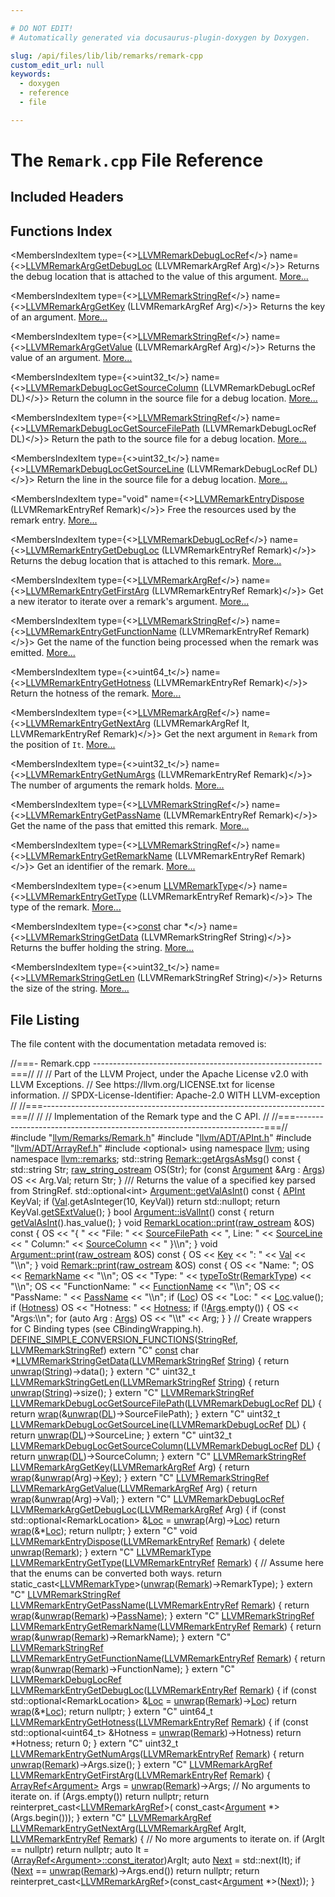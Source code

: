 ```yaml
---

# DO NOT EDIT!
# Automatically generated via docusaurus-plugin-doxygen by Doxygen.

slug: /api/files/lib/lib/remarks/remark-cpp
custom_edit_url: null
keywords:
  - doxygen
  - reference
  - file

---
```





# The `Remark.cpp` File Reference

<DoxygenPage pluginConfig={pluginConfig}>



## Included Headers

<IncludesList>
<IncludesListItem
  filePath="llvm/Remarks/Remark.h"
  permalink="/docs/api/files/include/include/llvm/include/llvm/remarks/remark-h"
  isLocal="true" />
<IncludesListItem
  filePath="llvm/ADT/APInt.h"
  permalink="/docs/api/files/include/include/llvm/include/llvm/adt/apint-h"
  isLocal="true" />
<IncludesListItem
  filePath="llvm/ADT/ArrayRef.h"
  permalink="/docs/api/files/include/include/llvm/include/llvm/adt/arrayref-h"
  isLocal="true" />
<IncludesListItem
  filePath="optional"
  permalink=""
  isLocal="false" />
</IncludesList>

## Functions Index

<MembersIndex>

<MembersIndexItem
  type={<><a href="/docs/api/groups/llvmcremarks/#gaba2caafe2c1665c6326e01e0dcd0574f">LLVMRemarkDebugLocRef</a></>}
  name={<><a href="/docs/api/groups/llvmcremarks/#gac957fc4c2494542def206b494cec3304">LLVMRemarkArgGetDebugLoc</a> (LLVMRemarkArgRef Arg)</>}>
Returns the debug location that is attached to the value of this argument. <a href="/docs/api/groups/llvmcremarks/#gac957fc4c2494542def206b494cec3304">More...</a>
</MembersIndexItem>

<MembersIndexItem
  type={<><a href="/docs/api/groups/llvmcremarks/#ga4029ca629a9c507071bc942d42192ad3">LLVMRemarkStringRef</a></>}
  name={<><a href="/docs/api/groups/llvmcremarks/#ga04799d41da890b231715aea5bf8dbe4d">LLVMRemarkArgGetKey</a> (LLVMRemarkArgRef Arg)</>}>
Returns the key of an argument. <a href="/docs/api/groups/llvmcremarks/#ga04799d41da890b231715aea5bf8dbe4d">More...</a>
</MembersIndexItem>

<MembersIndexItem
  type={<><a href="/docs/api/groups/llvmcremarks/#ga4029ca629a9c507071bc942d42192ad3">LLVMRemarkStringRef</a></>}
  name={<><a href="/docs/api/groups/llvmcremarks/#gab6c23a919f81db525433e8feb6bb58a8">LLVMRemarkArgGetValue</a> (LLVMRemarkArgRef Arg)</>}>
Returns the value of an argument. <a href="/docs/api/groups/llvmcremarks/#gab6c23a919f81db525433e8feb6bb58a8">More...</a>
</MembersIndexItem>

<MembersIndexItem
  type={<>uint32&#95;t</>}
  name={<><a href="/docs/api/groups/llvmcremarks/#gab996bcaa6f19f9477eb99e157e2a079f">LLVMRemarkDebugLocGetSourceColumn</a> (LLVMRemarkDebugLocRef DL)</>}>
Return the column in the source file for a debug location. <a href="/docs/api/groups/llvmcremarks/#gab996bcaa6f19f9477eb99e157e2a079f">More...</a>
</MembersIndexItem>

<MembersIndexItem
  type={<><a href="/docs/api/groups/llvmcremarks/#ga4029ca629a9c507071bc942d42192ad3">LLVMRemarkStringRef</a></>}
  name={<><a href="/docs/api/groups/llvmcremarks/#ga8966352852f5e09e811cbef754bdb2d3">LLVMRemarkDebugLocGetSourceFilePath</a> (LLVMRemarkDebugLocRef DL)</>}>
Return the path to the source file for a debug location. <a href="/docs/api/groups/llvmcremarks/#ga8966352852f5e09e811cbef754bdb2d3">More...</a>
</MembersIndexItem>

<MembersIndexItem
  type={<>uint32&#95;t</>}
  name={<><a href="/docs/api/groups/llvmcremarks/#ga5e797d19877e5755237084b8a70ba2ce">LLVMRemarkDebugLocGetSourceLine</a> (LLVMRemarkDebugLocRef DL)</>}>
Return the line in the source file for a debug location. <a href="/docs/api/groups/llvmcremarks/#ga5e797d19877e5755237084b8a70ba2ce">More...</a>
</MembersIndexItem>

<MembersIndexItem
  type="void"
  name={<><a href="/docs/api/groups/llvmcremarks/#ga4c5e73440d732e43d91a04128fe689de">LLVMRemarkEntryDispose</a> (LLVMRemarkEntryRef Remark)</>}>
Free the resources used by the remark entry. <a href="/docs/api/groups/llvmcremarks/#ga4c5e73440d732e43d91a04128fe689de">More...</a>
</MembersIndexItem>

<MembersIndexItem
  type={<><a href="/docs/api/groups/llvmcremarks/#gaba2caafe2c1665c6326e01e0dcd0574f">LLVMRemarkDebugLocRef</a></>}
  name={<><a href="/docs/api/groups/llvmcremarks/#ga8e83a933adba7960d4221f9e9e199c8f">LLVMRemarkEntryGetDebugLoc</a> (LLVMRemarkEntryRef Remark)</>}>
Returns the debug location that is attached to this remark. <a href="/docs/api/groups/llvmcremarks/#ga8e83a933adba7960d4221f9e9e199c8f">More...</a>
</MembersIndexItem>

<MembersIndexItem
  type={<><a href="/docs/api/groups/llvmcremarks/#ga5af94d02e0cfc296f48e4c6026c3a505">LLVMRemarkArgRef</a></>}
  name={<><a href="/docs/api/groups/llvmcremarks/#ga85761e9b8c26fd7989dfd64fe8b796c8">LLVMRemarkEntryGetFirstArg</a> (LLVMRemarkEntryRef Remark)</>}>
Get a new iterator to iterate over a remark&#39;s argument. <a href="/docs/api/groups/llvmcremarks/#ga85761e9b8c26fd7989dfd64fe8b796c8">More...</a>
</MembersIndexItem>

<MembersIndexItem
  type={<><a href="/docs/api/groups/llvmcremarks/#ga4029ca629a9c507071bc942d42192ad3">LLVMRemarkStringRef</a></>}
  name={<><a href="/docs/api/groups/llvmcremarks/#gae820dadab3f932f16a27a9e3776da1de">LLVMRemarkEntryGetFunctionName</a> (LLVMRemarkEntryRef Remark)</>}>
Get the name of the function being processed when the remark was emitted. <a href="/docs/api/groups/llvmcremarks/#gae820dadab3f932f16a27a9e3776da1de">More...</a>
</MembersIndexItem>

<MembersIndexItem
  type={<>uint64&#95;t</>}
  name={<><a href="/docs/api/groups/llvmcremarks/#gaf92df00fcd4aad0b639c1b886da31bee">LLVMRemarkEntryGetHotness</a> (LLVMRemarkEntryRef Remark)</>}>
Return the hotness of the remark. <a href="/docs/api/groups/llvmcremarks/#gaf92df00fcd4aad0b639c1b886da31bee">More...</a>
</MembersIndexItem>

<MembersIndexItem
  type={<><a href="/docs/api/groups/llvmcremarks/#ga5af94d02e0cfc296f48e4c6026c3a505">LLVMRemarkArgRef</a></>}
  name={<><a href="/docs/api/groups/llvmcremarks/#ga8801c13719544eb5fc0373ba63b88731">LLVMRemarkEntryGetNextArg</a> (LLVMRemarkArgRef It, LLVMRemarkEntryRef Remark)</>}>
Get the next argument in <code>Remark</code> from the position of <code>It</code>. <a href="/docs/api/groups/llvmcremarks/#ga8801c13719544eb5fc0373ba63b88731">More...</a>
</MembersIndexItem>

<MembersIndexItem
  type={<>uint32&#95;t</>}
  name={<><a href="/docs/api/groups/llvmcremarks/#ga9bd84c8c922a02ee6c9f93be92d58b48">LLVMRemarkEntryGetNumArgs</a> (LLVMRemarkEntryRef Remark)</>}>
The number of arguments the remark holds. <a href="/docs/api/groups/llvmcremarks/#ga9bd84c8c922a02ee6c9f93be92d58b48">More...</a>
</MembersIndexItem>

<MembersIndexItem
  type={<><a href="/docs/api/groups/llvmcremarks/#ga4029ca629a9c507071bc942d42192ad3">LLVMRemarkStringRef</a></>}
  name={<><a href="/docs/api/groups/llvmcremarks/#ga03d12c9d1603fb8ceafb3957e1fefd70">LLVMRemarkEntryGetPassName</a> (LLVMRemarkEntryRef Remark)</>}>
Get the name of the pass that emitted this remark. <a href="/docs/api/groups/llvmcremarks/#ga03d12c9d1603fb8ceafb3957e1fefd70">More...</a>
</MembersIndexItem>

<MembersIndexItem
  type={<><a href="/docs/api/groups/llvmcremarks/#ga4029ca629a9c507071bc942d42192ad3">LLVMRemarkStringRef</a></>}
  name={<><a href="/docs/api/groups/llvmcremarks/#gaab67540868f9d9dc5822df8a7cc88bd4">LLVMRemarkEntryGetRemarkName</a> (LLVMRemarkEntryRef Remark)</>}>
Get an identifier of the remark. <a href="/docs/api/groups/llvmcremarks/#gaab67540868f9d9dc5822df8a7cc88bd4">More...</a>
</MembersIndexItem>

<MembersIndexItem
  type={<>enum <a href="/docs/api/groups/llvmcremarks/#ga3227d6d7b0c2e64770d011f38c144b1f">LLVMRemarkType</a></>}
  name={<><a href="/docs/api/groups/llvmcremarks/#ga6e8cb8cc35fd788a58ec7c6fc30823e1">LLVMRemarkEntryGetType</a> (LLVMRemarkEntryRef Remark)</>}>
The type of the remark. <a href="/docs/api/groups/llvmcremarks/#ga6e8cb8cc35fd788a58ec7c6fc30823e1">More...</a>
</MembersIndexItem>

<MembersIndexItem
  type={<><a href="/docs/api/files/lib/lib/target/lib/target/aarch64/aarch64promoteconstant-cpp/#a90f8350fecae261c25be85d38b451bff">const</a> char &#42;</>}
  name={<><a href="/docs/api/groups/llvmcremarks/#ga0486d7fbdef367b47c2f6c2edbfaac16">LLVMRemarkStringGetData</a> (LLVMRemarkStringRef String)</>}>
Returns the buffer holding the string. <a href="/docs/api/groups/llvmcremarks/#ga0486d7fbdef367b47c2f6c2edbfaac16">More...</a>
</MembersIndexItem>

<MembersIndexItem
  type={<>uint32&#95;t</>}
  name={<><a href="/docs/api/groups/llvmcremarks/#ga0f362b5544af2faeb2e8f501502a49bc">LLVMRemarkStringGetLen</a> (LLVMRemarkStringRef String)</>}>
Returns the size of the string. <a href="/docs/api/groups/llvmcremarks/#ga0f362b5544af2faeb2e8f501502a49bc">More...</a>
</MembersIndexItem>

</MembersIndex>


## File Listing

The file content with the documentation metadata removed is:

<ProgramListing>

<Link id="l00001" /><CodeLine lineNumber="1"><Highlight kind="comment">//===- Remark.cpp ---------------------------------------------------------===//</Highlight><Highlight kind="normal"></Highlight></CodeLine>
<Link id="l00002" /><CodeLine lineNumber="2"><Highlight kind="normal"></Highlight><Highlight kind="comment">//</Highlight><Highlight kind="normal"></Highlight></CodeLine>
<Link id="l00003" /><CodeLine lineNumber="3"><Highlight kind="normal"></Highlight><Highlight kind="comment">// Part of the LLVM Project, under the Apache License v2.0 with LLVM Exceptions.</Highlight><Highlight kind="normal"></Highlight></CodeLine>
<Link id="l00004" /><CodeLine lineNumber="4"><Highlight kind="normal"></Highlight><Highlight kind="comment">// See https://llvm.org/LICENSE.txt for license information.</Highlight><Highlight kind="normal"></Highlight></CodeLine>
<Link id="l00005" /><CodeLine lineNumber="5"><Highlight kind="normal"></Highlight><Highlight kind="comment">// SPDX-License-Identifier: Apache-2.0 WITH LLVM-exception</Highlight><Highlight kind="normal"></Highlight></CodeLine>
<Link id="l00006" /><CodeLine lineNumber="6"><Highlight kind="normal"></Highlight><Highlight kind="comment">//</Highlight><Highlight kind="normal"></Highlight></CodeLine>
<Link id="l00007" /><CodeLine lineNumber="7"><Highlight kind="normal"></Highlight><Highlight kind="comment">//===----------------------------------------------------------------------===//</Highlight><Highlight kind="normal"></Highlight></CodeLine>
<Link id="l00008" /><CodeLine lineNumber="8"><Highlight kind="normal"></Highlight><Highlight kind="comment">//</Highlight><Highlight kind="normal"></Highlight></CodeLine>
<Link id="l00009" /><CodeLine lineNumber="9"><Highlight kind="normal"></Highlight><Highlight kind="comment">// Implementation of the Remark type and the C API.</Highlight><Highlight kind="normal"></Highlight></CodeLine>
<Link id="l00010" /><CodeLine lineNumber="10"><Highlight kind="normal"></Highlight><Highlight kind="comment">//</Highlight><Highlight kind="normal"></Highlight></CodeLine>
<Link id="l00011" /><CodeLine lineNumber="11"><Highlight kind="normal"></Highlight><Highlight kind="comment">//===----------------------------------------------------------------------===//</Highlight><Highlight kind="normal"></Highlight></CodeLine>
<Link id="l00012" /><CodeLine lineNumber="12"><Highlight kind="normal"></Highlight></CodeLine>
<Link id="l00013" /><CodeLine lineNumber="13"><Highlight kind="normal"></Highlight><Highlight kind="preprocessor">#include &quot;<a href="/docs/api/files/include/include/llvm/include/llvm/remarks/remark-h">llvm/Remarks/Remark.h</a>&quot;</Highlight><Highlight kind="normal"></Highlight></CodeLine>
<Link id="l00014" /><CodeLine lineNumber="14"><Highlight kind="normal"></Highlight><Highlight kind="preprocessor">#include &quot;<a href="/docs/api/files/include/include/llvm/include/llvm/adt/apint-h">llvm/ADT/APInt.h</a>&quot;</Highlight><Highlight kind="normal"></Highlight></CodeLine>
<Link id="l00015" /><CodeLine lineNumber="15"><Highlight kind="normal"></Highlight><Highlight kind="preprocessor">#include &quot;<a href="/docs/api/files/include/include/llvm/include/llvm/adt/arrayref-h">llvm/ADT/ArrayRef.h</a>&quot;</Highlight><Highlight kind="normal"></Highlight></CodeLine>
<Link id="l00016" /><CodeLine lineNumber="16"><Highlight kind="normal"></Highlight><Highlight kind="preprocessor">#include &lt;optional&gt;</Highlight><Highlight kind="normal"></Highlight></CodeLine>
<Link id="l00017" /><CodeLine lineNumber="17"><Highlight kind="normal"></Highlight></CodeLine>
<Link id="l00018" /><CodeLine lineNumber="18"><Highlight kind="normal"></Highlight><Highlight kind="keyword">using namespace </Highlight><Highlight kind="normal"><a href="/docs/api/namespaces/llvm">llvm</a>;</Highlight></CodeLine>
<Link id="l00019" /><CodeLine lineNumber="19"><Highlight kind="normal"></Highlight><Highlight kind="keyword">using namespace </Highlight><Highlight kind="normal"><a href="/docs/api/namespaces/llvm/remarks">llvm::remarks</a>;</Highlight></CodeLine>
<Link id="l00020" /><CodeLine lineNumber="20"><Highlight kind="normal"></Highlight></CodeLine>
<Link id="l00021" /><CodeLine lineNumber="21" lineLink="/docs/api/structs/llvm/remarks/remark/#a9b2a0203ac8a36329ff05b5b4d779015"><Highlight kind="normal">std::string <a href="/docs/api/structs/llvm/remarks/remark/#a9b2a0203ac8a36329ff05b5b4d779015">Remark::getArgsAsMsg</a>()</Highlight><Highlight kind="keyword"> const </Highlight><Highlight kind="normal">&#123;</Highlight></CodeLine>
<Link id="l00022" /><CodeLine lineNumber="22"><Highlight kind="normal">  std::string Str;</Highlight></CodeLine>
<Link id="l00023" /><CodeLine lineNumber="23"><Highlight kind="normal">  <a href="/docs/api/classes/llvm/raw-string-ostream">raw&#95;string&#95;ostream</a> OS(Str);</Highlight></CodeLine>
<Link id="l00024" /><CodeLine lineNumber="24"><Highlight kind="normal">  </Highlight><Highlight kind="keywordflow">for</Highlight><Highlight kind="normal"> (</Highlight><Highlight kind="keyword">const</Highlight><Highlight kind="normal"> <a href="/docs/api/structs/llvm/remarks/argument">Argument</a> &amp;Arg : <a href="/docs/api/structs/llvm/remarks/remark/#ad43b86418150167e66360c78b004daae">Args</a>)</Highlight></CodeLine>
<Link id="l00025" /><CodeLine lineNumber="25"><Highlight kind="normal">    OS &lt;&lt; Arg.Val;</Highlight></CodeLine>
<Link id="l00026" /><CodeLine lineNumber="26"><Highlight kind="normal">  </Highlight><Highlight kind="keywordflow">return</Highlight><Highlight kind="normal"> Str;</Highlight></CodeLine>
<Link id="l00027" /><CodeLine lineNumber="27"><Highlight kind="normal">&#125;</Highlight></CodeLine>
<Link id="l00028" /><CodeLine lineNumber="28"><Highlight kind="normal"></Highlight><Highlight kind="comment"></Highlight></CodeLine>
<Link id="l00029" /><CodeLine lineNumber="29"><Highlight kind="comment">/// Returns the value of a specified key parsed from StringRef.</Highlight><Highlight kind="normal"></Highlight></CodeLine>
<Link id="l00030" /><CodeLine lineNumber="30" lineLink="/docs/api/structs/llvm/remarks/argument/#a46136a8edb24437ca3ef84c207b8b392"><Highlight kind="normal">std::optional&lt;int&gt; <a href="/docs/api/structs/llvm/remarks/argument/#a46136a8edb24437ca3ef84c207b8b392">Argument::getValAsInt</a>()</Highlight><Highlight kind="keyword"> const </Highlight><Highlight kind="normal">&#123;</Highlight></CodeLine>
<Link id="l00031" /><CodeLine lineNumber="31"><Highlight kind="normal">  <a href="/docs/api/classes/llvm/apint">APInt</a> KeyVal;</Highlight></CodeLine>
<Link id="l00032" /><CodeLine lineNumber="32"><Highlight kind="normal">  </Highlight><Highlight kind="keywordflow">if</Highlight><Highlight kind="normal"> (<a href="/docs/api/structs/llvm/remarks/argument/#a43436771a3f98d9984cbd0428bc1b9a3">Val</a>.getAsInteger(10, KeyVal))</Highlight></CodeLine>
<Link id="l00033" /><CodeLine lineNumber="33"><Highlight kind="normal">    </Highlight><Highlight kind="keywordflow">return</Highlight><Highlight kind="normal"> std::nullopt;</Highlight></CodeLine>
<Link id="l00034" /><CodeLine lineNumber="34"><Highlight kind="normal">  </Highlight><Highlight kind="keywordflow">return</Highlight><Highlight kind="normal"> KeyVal.<a href="/docs/api/classes/llvm/apint/#af2daa0ee117afefed4c82eee55bf97b7">getSExtValue</a>();</Highlight></CodeLine>
<Link id="l00035" /><CodeLine lineNumber="35"><Highlight kind="normal">&#125;</Highlight></CodeLine>
<Link id="l00036" /><CodeLine lineNumber="36"><Highlight kind="normal"></Highlight></CodeLine>
<Link id="l00037" /><CodeLine lineNumber="37" lineLink="/docs/api/structs/llvm/remarks/argument/#afad099ef48df69d598545ad3c1cd5ab1"><Highlight kind="normal"></Highlight><Highlight kind="keywordtype">bool</Highlight><Highlight kind="normal"> <a href="/docs/api/structs/llvm/remarks/argument/#afad099ef48df69d598545ad3c1cd5ab1">Argument::isValInt</a>()</Highlight><Highlight kind="keyword"> const </Highlight><Highlight kind="normal">&#123; </Highlight><Highlight kind="keywordflow">return</Highlight><Highlight kind="normal"> <a href="/docs/api/structs/llvm/remarks/argument/#a46136a8edb24437ca3ef84c207b8b392">getValAsInt</a>().has&#95;value(); &#125;</Highlight></CodeLine>
<Link id="l00038" /><CodeLine lineNumber="38"><Highlight kind="normal"></Highlight></CodeLine>
<Link id="l00039" /><CodeLine lineNumber="39" lineLink="/docs/api/structs/llvm/remarks/remarklocation/#a2c5be9f89a9dbd6c4049c480037b73ad"><Highlight kind="normal"></Highlight><Highlight kind="keywordtype">void</Highlight><Highlight kind="normal"> <a href="/docs/api/structs/llvm/remarks/remarklocation/#a2c5be9f89a9dbd6c4049c480037b73ad">RemarkLocation::print</a>(<a href="/docs/api/classes/llvm/raw-ostream">raw&#95;ostream</a> &amp;OS)</Highlight><Highlight kind="keyword"> const </Highlight><Highlight kind="normal">&#123;</Highlight></CodeLine>
<Link id="l00040" /><CodeLine lineNumber="40"><Highlight kind="normal">  OS &lt;&lt; </Highlight><Highlight kind="stringliteral">&quot;&#123; &quot;</Highlight><Highlight kind="normal"></Highlight></CodeLine>
<Link id="l00041" /><CodeLine lineNumber="41"><Highlight kind="normal">     &lt;&lt; </Highlight><Highlight kind="stringliteral">&quot;File: &quot;</Highlight><Highlight kind="normal"> &lt;&lt; <a href="/docs/api/structs/llvm/remarks/remarklocation/#a82090d22eac34da799b82a80c87de556">SourceFilePath</a> &lt;&lt; </Highlight><Highlight kind="stringliteral">&quot;, Line: &quot;</Highlight><Highlight kind="normal"> &lt;&lt; <a href="/docs/api/structs/llvm/remarks/remarklocation/#aaa163f0ef608440c669200d510c91835">SourceLine</a></Highlight></CodeLine>
<Link id="l00042" /><CodeLine lineNumber="42"><Highlight kind="normal">     &lt;&lt; </Highlight><Highlight kind="stringliteral">&quot; Column:&quot;</Highlight><Highlight kind="normal"> &lt;&lt; <a href="/docs/api/structs/llvm/remarks/remarklocation/#a6345368f6dd5385fc38fefb2da62b043">SourceColumn</a> &lt;&lt; </Highlight><Highlight kind="stringliteral">&quot; &#125;\\n&quot;</Highlight><Highlight kind="normal">;</Highlight></CodeLine>
<Link id="l00043" /><CodeLine lineNumber="43"><Highlight kind="normal">&#125;</Highlight></CodeLine>
<Link id="l00044" /><CodeLine lineNumber="44"><Highlight kind="normal"></Highlight></CodeLine>
<Link id="l00045" /><CodeLine lineNumber="45" lineLink="/docs/api/structs/llvm/remarks/argument/#a3300ef5ccea26f8c499d0ff60b8d3396"><Highlight kind="normal"></Highlight><Highlight kind="keywordtype">void</Highlight><Highlight kind="normal"> <a href="/docs/api/structs/llvm/remarks/argument/#a3300ef5ccea26f8c499d0ff60b8d3396">Argument::print</a>(<a href="/docs/api/classes/llvm/raw-ostream">raw&#95;ostream</a> &amp;OS)</Highlight><Highlight kind="keyword"> const </Highlight><Highlight kind="normal">&#123;</Highlight></CodeLine>
<Link id="l00046" /><CodeLine lineNumber="46"><Highlight kind="normal">  OS &lt;&lt; <a href="/docs/api/structs/llvm/remarks/argument/#a1659ff309b2d229a210b52d897680ecd">Key</a> &lt;&lt; </Highlight><Highlight kind="stringliteral">&quot;: &quot;</Highlight><Highlight kind="normal"> &lt;&lt; <a href="/docs/api/structs/llvm/remarks/argument/#a43436771a3f98d9984cbd0428bc1b9a3">Val</a> &lt;&lt; </Highlight><Highlight kind="stringliteral">&quot;\\n&quot;</Highlight><Highlight kind="normal">;</Highlight></CodeLine>
<Link id="l00047" /><CodeLine lineNumber="47"><Highlight kind="normal">&#125;</Highlight></CodeLine>
<Link id="l00048" /><CodeLine lineNumber="48"><Highlight kind="normal"></Highlight></CodeLine>
<Link id="l00049" /><CodeLine lineNumber="49" lineLink="/docs/api/structs/llvm/remarks/remark/#a0f22e6d1a356f8354fb13fba1850d831"><Highlight kind="normal"></Highlight><Highlight kind="keywordtype">void</Highlight><Highlight kind="normal"> <a href="/docs/api/structs/llvm/remarks/remark/#a0f22e6d1a356f8354fb13fba1850d831">Remark::print</a>(<a href="/docs/api/classes/llvm/raw-ostream">raw&#95;ostream</a> &amp;OS)</Highlight><Highlight kind="keyword"> const </Highlight><Highlight kind="normal">&#123;</Highlight></CodeLine>
<Link id="l00050" /><CodeLine lineNumber="50"><Highlight kind="normal">  OS &lt;&lt; </Highlight><Highlight kind="stringliteral">&quot;Name: &quot;</Highlight><Highlight kind="normal">;</Highlight></CodeLine>
<Link id="l00051" /><CodeLine lineNumber="51"><Highlight kind="normal">  OS &lt;&lt; <a href="/docs/api/structs/llvm/remarks/remark/#a8560e9790fc6522f5ac5ec7e4e3e1f95">RemarkName</a> &lt;&lt; </Highlight><Highlight kind="stringliteral">&quot;\\n&quot;</Highlight><Highlight kind="normal">;</Highlight></CodeLine>
<Link id="l00052" /><CodeLine lineNumber="52"><Highlight kind="normal">  OS &lt;&lt; </Highlight><Highlight kind="stringliteral">&quot;Type: &quot;</Highlight><Highlight kind="normal"> &lt;&lt; <a href="/docs/api/namespaces/llvm/remarks/#a333eb5e10055c6bf7e374c99d030149e">typeToStr</a>(<a href="/docs/api/structs/llvm/remarks/remark/#a241d25fa7a832abc5c8583bc728ec1f1">RemarkType</a>) &lt;&lt; </Highlight><Highlight kind="stringliteral">&quot;\\n&quot;</Highlight><Highlight kind="normal">;</Highlight></CodeLine>
<Link id="l00053" /><CodeLine lineNumber="53"><Highlight kind="normal">  OS &lt;&lt; </Highlight><Highlight kind="stringliteral">&quot;FunctionName: &quot;</Highlight><Highlight kind="normal"> &lt;&lt; <a href="/docs/api/structs/llvm/remarks/remark/#aa22dc5b75c24c27c88fda7c86be9e16a">FunctionName</a> &lt;&lt; </Highlight><Highlight kind="stringliteral">&quot;\\n&quot;</Highlight><Highlight kind="normal">;</Highlight></CodeLine>
<Link id="l00054" /><CodeLine lineNumber="54"><Highlight kind="normal">  OS &lt;&lt; </Highlight><Highlight kind="stringliteral">&quot;PassName: &quot;</Highlight><Highlight kind="normal"> &lt;&lt; <a href="/docs/api/structs/llvm/remarks/remark/#a35431065aaa52c0d81d719b2468697ed">PassName</a> &lt;&lt; </Highlight><Highlight kind="stringliteral">&quot;\\n&quot;</Highlight><Highlight kind="normal">;</Highlight></CodeLine>
<Link id="l00055" /><CodeLine lineNumber="55"><Highlight kind="normal">  </Highlight><Highlight kind="keywordflow">if</Highlight><Highlight kind="normal"> (<a href="/docs/api/structs/llvm/remarks/remark/#a357123bac089573c87522957e3eb12e3">Loc</a>)</Highlight></CodeLine>
<Link id="l00056" /><CodeLine lineNumber="56"><Highlight kind="normal">    OS &lt;&lt; </Highlight><Highlight kind="stringliteral">&quot;Loc: &quot;</Highlight><Highlight kind="normal"> &lt;&lt; <a href="/docs/api/structs/llvm/remarks/remark/#a357123bac089573c87522957e3eb12e3">Loc</a>.value();</Highlight></CodeLine>
<Link id="l00057" /><CodeLine lineNumber="57"><Highlight kind="normal">  </Highlight><Highlight kind="keywordflow">if</Highlight><Highlight kind="normal"> (<a href="/docs/api/structs/llvm/remarks/remark/#a55696a404b259163add62a3fc346de3b">Hotness</a>)</Highlight></CodeLine>
<Link id="l00058" /><CodeLine lineNumber="58"><Highlight kind="normal">    OS &lt;&lt; </Highlight><Highlight kind="stringliteral">&quot;Hotness: &quot;</Highlight><Highlight kind="normal"> &lt;&lt; <a href="/docs/api/structs/llvm/remarks/remark/#a55696a404b259163add62a3fc346de3b">Hotness</a>;</Highlight></CodeLine>
<Link id="l00059" /><CodeLine lineNumber="59"><Highlight kind="normal">  </Highlight><Highlight kind="keywordflow">if</Highlight><Highlight kind="normal"> (!<a href="/docs/api/structs/llvm/remarks/remark/#ad43b86418150167e66360c78b004daae">Args</a>.empty()) &#123;</Highlight></CodeLine>
<Link id="l00060" /><CodeLine lineNumber="60"><Highlight kind="normal">    OS &lt;&lt; </Highlight><Highlight kind="stringliteral">&quot;Args:\\n&quot;</Highlight><Highlight kind="normal">;</Highlight></CodeLine>
<Link id="l00061" /><CodeLine lineNumber="61"><Highlight kind="normal">    </Highlight><Highlight kind="keywordflow">for</Highlight><Highlight kind="normal"> (</Highlight><Highlight kind="keyword">auto</Highlight><Highlight kind="normal"> Arg : <a href="/docs/api/structs/llvm/remarks/remark/#ad43b86418150167e66360c78b004daae">Args</a>)</Highlight></CodeLine>
<Link id="l00062" /><CodeLine lineNumber="62"><Highlight kind="normal">      OS &lt;&lt; </Highlight><Highlight kind="stringliteral">&quot;\\t&quot;</Highlight><Highlight kind="normal"> &lt;&lt; Arg;</Highlight></CodeLine>
<Link id="l00063" /><CodeLine lineNumber="63"><Highlight kind="normal">  &#125;</Highlight></CodeLine>
<Link id="l00064" /><CodeLine lineNumber="64"><Highlight kind="normal">&#125;</Highlight></CodeLine>
<Link id="l00065" /><CodeLine lineNumber="65"><Highlight kind="normal"></Highlight></CodeLine>
<Link id="l00066" /><CodeLine lineNumber="66"><Highlight kind="normal"></Highlight><Highlight kind="comment">// Create wrappers for C Binding types (see CBindingWrapping.h).</Highlight><Highlight kind="normal"></Highlight></CodeLine>
<Link id="l00067" /><CodeLine lineNumber="67"><Highlight kind="normal"><a href="/docs/api/files/include/include/llvm/include/llvm/support/cbindingwrapping-h/#a65c769c08fa9fee7f298ad9c9eee5e05">DEFINE&#95;SIMPLE&#95;CONVERSION&#95;FUNCTIONS</a>(<a href="/docs/api/classes/llvm/stringref">StringRef</a>, <a href="/docs/api/groups/llvmcremarks/#ga4029ca629a9c507071bc942d42192ad3">LLVMRemarkStringRef</a>)</Highlight></CodeLine>
<Link id="l00068" /><CodeLine lineNumber="68"><Highlight kind="normal"></Highlight></CodeLine>
<Link id="l00069" /><CodeLine lineNumber="69" lineLink="/docs/api/groups/llvmcremarks/#ga0486d7fbdef367b47c2f6c2edbfaac16"><Highlight kind="normal">extern </Highlight><Highlight kind="stringliteral">&quot;C&quot;</Highlight><Highlight kind="normal"> <a href="/docs/api/files/lib/lib/target/lib/target/aarch64/aarch64promoteconstant-cpp/#a90f8350fecae261c25be85d38b451bff">const</a> </Highlight><Highlight kind="keywordtype">char</Highlight><Highlight kind="normal"> &#42;<a href="/docs/api/groups/llvmcremarks/#ga0486d7fbdef367b47c2f6c2edbfaac16">LLVMRemarkStringGetData</a>(<a href="/docs/api/groups/llvmcremarks/#ga4029ca629a9c507071bc942d42192ad3">LLVMRemarkStringRef</a> <a href="/docs/api/namespaces/llvm/#ac226f3d2b9ca090171a8e0a8cb92c343a27118326006d3829667a400ad23d5d98">String</a>) &#123;</Highlight></CodeLine>
<Link id="l00070" /><CodeLine lineNumber="70"><Highlight kind="normal">  </Highlight><Highlight kind="keywordflow">return</Highlight><Highlight kind="normal"> <a href="/docs/api/namespaces/llvm/#aa3d613e3ad429bdb5b1a7d22796028e9">unwrap</a>(<a href="/docs/api/namespaces/llvm/#ac226f3d2b9ca090171a8e0a8cb92c343a27118326006d3829667a400ad23d5d98">String</a>)-&gt;data();</Highlight></CodeLine>
<Link id="l00071" /><CodeLine lineNumber="71"><Highlight kind="normal">&#125;</Highlight></CodeLine>
<Link id="l00072" /><CodeLine lineNumber="72"><Highlight kind="normal"></Highlight></CodeLine>
<Link id="l00073" /><CodeLine lineNumber="73" lineLink="/docs/api/groups/llvmcremarks/#ga0f362b5544af2faeb2e8f501502a49bc"><Highlight kind="normal"></Highlight><Highlight kind="keyword">extern</Highlight><Highlight kind="normal"> </Highlight><Highlight kind="stringliteral">&quot;C&quot;</Highlight><Highlight kind="normal"> uint32&#95;t <a href="/docs/api/groups/llvmcremarks/#ga0f362b5544af2faeb2e8f501502a49bc">LLVMRemarkStringGetLen</a>(<a href="/docs/api/groups/llvmcremarks/#ga4029ca629a9c507071bc942d42192ad3">LLVMRemarkStringRef</a> <a href="/docs/api/namespaces/llvm/#ac226f3d2b9ca090171a8e0a8cb92c343a27118326006d3829667a400ad23d5d98">String</a>) &#123;</Highlight></CodeLine>
<Link id="l00074" /><CodeLine lineNumber="74"><Highlight kind="normal">  </Highlight><Highlight kind="keywordflow">return</Highlight><Highlight kind="normal"> <a href="/docs/api/namespaces/llvm/#aa3d613e3ad429bdb5b1a7d22796028e9">unwrap</a>(<a href="/docs/api/namespaces/llvm/#ac226f3d2b9ca090171a8e0a8cb92c343a27118326006d3829667a400ad23d5d98">String</a>)-&gt;size();</Highlight></CodeLine>
<Link id="l00075" /><CodeLine lineNumber="75"><Highlight kind="normal">&#125;</Highlight></CodeLine>
<Link id="l00076" /><CodeLine lineNumber="76"><Highlight kind="normal"></Highlight></CodeLine>
<Link id="l00077" /><CodeLine lineNumber="77"><Highlight kind="normal"></Highlight><Highlight kind="keyword">extern</Highlight><Highlight kind="normal"> </Highlight><Highlight kind="stringliteral">&quot;C&quot;</Highlight><Highlight kind="normal"> <a href="/docs/api/groups/llvmcremarks/#ga4029ca629a9c507071bc942d42192ad3">LLVMRemarkStringRef</a></Highlight></CodeLine>
<Link id="l00078" /><CodeLine lineNumber="78" lineLink="/docs/api/groups/llvmcremarks/#ga8966352852f5e09e811cbef754bdb2d3"><Highlight kind="normal"><a href="/docs/api/groups/llvmcremarks/#ga8966352852f5e09e811cbef754bdb2d3">LLVMRemarkDebugLocGetSourceFilePath</a>(<a href="/docs/api/groups/llvmcremarks/#gaba2caafe2c1665c6326e01e0dcd0574f">LLVMRemarkDebugLocRef</a> <a href="/docs/api/files/lib/lib/target/lib/target/arm/armslshardening-cpp/#ad467c4ab9119043f9b7750ab986be61a">DL</a>) &#123;</Highlight></CodeLine>
<Link id="l00079" /><CodeLine lineNumber="79"><Highlight kind="normal">  </Highlight><Highlight kind="keywordflow">return</Highlight><Highlight kind="normal"> <a href="/docs/api/namespaces/llvm/#ac9a23c88949ad27ad62f0ee03254ee3a">wrap</a>(&amp;<a href="/docs/api/namespaces/llvm/#aa3d613e3ad429bdb5b1a7d22796028e9">unwrap</a>(<a href="/docs/api/files/lib/lib/target/lib/target/arm/armslshardening-cpp/#ad467c4ab9119043f9b7750ab986be61a">DL</a>)-&gt;SourceFilePath);</Highlight></CodeLine>
<Link id="l00080" /><CodeLine lineNumber="80"><Highlight kind="normal">&#125;</Highlight></CodeLine>
<Link id="l00081" /><CodeLine lineNumber="81"><Highlight kind="normal"></Highlight></CodeLine>
<Link id="l00082" /><CodeLine lineNumber="82" lineLink="/docs/api/groups/llvmcremarks/#ga5e797d19877e5755237084b8a70ba2ce"><Highlight kind="normal"></Highlight><Highlight kind="keyword">extern</Highlight><Highlight kind="normal"> </Highlight><Highlight kind="stringliteral">&quot;C&quot;</Highlight><Highlight kind="normal"> uint32&#95;t <a href="/docs/api/groups/llvmcremarks/#ga5e797d19877e5755237084b8a70ba2ce">LLVMRemarkDebugLocGetSourceLine</a>(<a href="/docs/api/groups/llvmcremarks/#gaba2caafe2c1665c6326e01e0dcd0574f">LLVMRemarkDebugLocRef</a> <a href="/docs/api/files/lib/lib/target/lib/target/arm/armslshardening-cpp/#ad467c4ab9119043f9b7750ab986be61a">DL</a>) &#123;</Highlight></CodeLine>
<Link id="l00083" /><CodeLine lineNumber="83"><Highlight kind="normal">  </Highlight><Highlight kind="keywordflow">return</Highlight><Highlight kind="normal"> <a href="/docs/api/namespaces/llvm/#aa3d613e3ad429bdb5b1a7d22796028e9">unwrap</a>(<a href="/docs/api/files/lib/lib/target/lib/target/arm/armslshardening-cpp/#ad467c4ab9119043f9b7750ab986be61a">DL</a>)-&gt;SourceLine;</Highlight></CodeLine>
<Link id="l00084" /><CodeLine lineNumber="84"><Highlight kind="normal">&#125;</Highlight></CodeLine>
<Link id="l00085" /><CodeLine lineNumber="85"><Highlight kind="normal"></Highlight></CodeLine>
<Link id="l00086" /><CodeLine lineNumber="86"><Highlight kind="normal"></Highlight><Highlight kind="keyword">extern</Highlight><Highlight kind="normal"> </Highlight><Highlight kind="stringliteral">&quot;C&quot;</Highlight><Highlight kind="normal"> uint32&#95;t</Highlight></CodeLine>
<Link id="l00087" /><CodeLine lineNumber="87" lineLink="/docs/api/groups/llvmcremarks/#gab996bcaa6f19f9477eb99e157e2a079f"><Highlight kind="normal"><a href="/docs/api/groups/llvmcremarks/#gab996bcaa6f19f9477eb99e157e2a079f">LLVMRemarkDebugLocGetSourceColumn</a>(<a href="/docs/api/groups/llvmcremarks/#gaba2caafe2c1665c6326e01e0dcd0574f">LLVMRemarkDebugLocRef</a> <a href="/docs/api/files/lib/lib/target/lib/target/arm/armslshardening-cpp/#ad467c4ab9119043f9b7750ab986be61a">DL</a>) &#123;</Highlight></CodeLine>
<Link id="l00088" /><CodeLine lineNumber="88"><Highlight kind="normal">  </Highlight><Highlight kind="keywordflow">return</Highlight><Highlight kind="normal"> <a href="/docs/api/namespaces/llvm/#aa3d613e3ad429bdb5b1a7d22796028e9">unwrap</a>(<a href="/docs/api/files/lib/lib/target/lib/target/arm/armslshardening-cpp/#ad467c4ab9119043f9b7750ab986be61a">DL</a>)-&gt;SourceColumn;</Highlight></CodeLine>
<Link id="l00089" /><CodeLine lineNumber="89"><Highlight kind="normal">&#125;</Highlight></CodeLine>
<Link id="l00090" /><CodeLine lineNumber="90"><Highlight kind="normal"></Highlight></CodeLine>
<Link id="l00091" /><CodeLine lineNumber="91" lineLink="/docs/api/groups/llvmcremarks/#ga04799d41da890b231715aea5bf8dbe4d"><Highlight kind="normal"></Highlight><Highlight kind="keyword">extern</Highlight><Highlight kind="normal"> </Highlight><Highlight kind="stringliteral">&quot;C&quot;</Highlight><Highlight kind="normal"> <a href="/docs/api/groups/llvmcremarks/#ga4029ca629a9c507071bc942d42192ad3">LLVMRemarkStringRef</a> <a href="/docs/api/groups/llvmcremarks/#ga04799d41da890b231715aea5bf8dbe4d">LLVMRemarkArgGetKey</a>(<a href="/docs/api/groups/llvmcremarks/#ga5af94d02e0cfc296f48e4c6026c3a505">LLVMRemarkArgRef</a> Arg) &#123;</Highlight></CodeLine>
<Link id="l00092" /><CodeLine lineNumber="92"><Highlight kind="normal">  </Highlight><Highlight kind="keywordflow">return</Highlight><Highlight kind="normal"> <a href="/docs/api/namespaces/llvm/#ac9a23c88949ad27ad62f0ee03254ee3a">wrap</a>(&amp;<a href="/docs/api/namespaces/llvm/#aa3d613e3ad429bdb5b1a7d22796028e9">unwrap</a>(Arg)-&gt;<a href="/docs/api/namespaces/llvm/#a98c6256d0644613c6b5b3e2ef06ef5ce">Key</a>);</Highlight></CodeLine>
<Link id="l00093" /><CodeLine lineNumber="93"><Highlight kind="normal">&#125;</Highlight></CodeLine>
<Link id="l00094" /><CodeLine lineNumber="94"><Highlight kind="normal"></Highlight></CodeLine>
<Link id="l00095" /><CodeLine lineNumber="95" lineLink="/docs/api/groups/llvmcremarks/#gab6c23a919f81db525433e8feb6bb58a8"><Highlight kind="normal"></Highlight><Highlight kind="keyword">extern</Highlight><Highlight kind="normal"> </Highlight><Highlight kind="stringliteral">&quot;C&quot;</Highlight><Highlight kind="normal"> <a href="/docs/api/groups/llvmcremarks/#ga4029ca629a9c507071bc942d42192ad3">LLVMRemarkStringRef</a> <a href="/docs/api/groups/llvmcremarks/#gab6c23a919f81db525433e8feb6bb58a8">LLVMRemarkArgGetValue</a>(<a href="/docs/api/groups/llvmcremarks/#ga5af94d02e0cfc296f48e4c6026c3a505">LLVMRemarkArgRef</a> Arg) &#123;</Highlight></CodeLine>
<Link id="l00096" /><CodeLine lineNumber="96"><Highlight kind="normal">  </Highlight><Highlight kind="keywordflow">return</Highlight><Highlight kind="normal"> <a href="/docs/api/namespaces/llvm/#ac9a23c88949ad27ad62f0ee03254ee3a">wrap</a>(&amp;<a href="/docs/api/namespaces/llvm/#aa3d613e3ad429bdb5b1a7d22796028e9">unwrap</a>(Arg)-&gt;Val);</Highlight></CodeLine>
<Link id="l00097" /><CodeLine lineNumber="97"><Highlight kind="normal">&#125;</Highlight></CodeLine>
<Link id="l00098" /><CodeLine lineNumber="98"><Highlight kind="normal"></Highlight></CodeLine>
<Link id="l00099" /><CodeLine lineNumber="99"><Highlight kind="normal"></Highlight><Highlight kind="keyword">extern</Highlight><Highlight kind="normal"> </Highlight><Highlight kind="stringliteral">&quot;C&quot;</Highlight><Highlight kind="normal"> <a href="/docs/api/groups/llvmcremarks/#gaba2caafe2c1665c6326e01e0dcd0574f">LLVMRemarkDebugLocRef</a></Highlight></CodeLine>
<Link id="l00100" /><CodeLine lineNumber="100" lineLink="/docs/api/groups/llvmcremarks/#gac957fc4c2494542def206b494cec3304"><Highlight kind="normal"><a href="/docs/api/groups/llvmcremarks/#gac957fc4c2494542def206b494cec3304">LLVMRemarkArgGetDebugLoc</a>(<a href="/docs/api/groups/llvmcremarks/#ga5af94d02e0cfc296f48e4c6026c3a505">LLVMRemarkArgRef</a> Arg) &#123;</Highlight></CodeLine>
<Link id="l00101" /><CodeLine lineNumber="101"><Highlight kind="normal">  </Highlight><Highlight kind="keywordflow">if</Highlight><Highlight kind="normal"> (</Highlight><Highlight kind="keyword">const</Highlight><Highlight kind="normal"> std::optional&lt;RemarkLocation&gt; &amp;<a href="/docs/api/namespaces/llvm/loc">Loc</a> = <a href="/docs/api/namespaces/llvm/#aa3d613e3ad429bdb5b1a7d22796028e9">unwrap</a>(Arg)-&gt;<a href="/docs/api/namespaces/llvm/loc">Loc</a>)</Highlight></CodeLine>
<Link id="l00102" /><CodeLine lineNumber="102"><Highlight kind="normal">    </Highlight><Highlight kind="keywordflow">return</Highlight><Highlight kind="normal"> <a href="/docs/api/namespaces/llvm/#ac9a23c88949ad27ad62f0ee03254ee3a">wrap</a>(&amp;&#42;<a href="/docs/api/namespaces/llvm/loc">Loc</a>);</Highlight></CodeLine>
<Link id="l00103" /><CodeLine lineNumber="103"><Highlight kind="normal">  </Highlight><Highlight kind="keywordflow">return</Highlight><Highlight kind="normal"> </Highlight><Highlight kind="keyword">nullptr</Highlight><Highlight kind="normal">;</Highlight></CodeLine>
<Link id="l00104" /><CodeLine lineNumber="104"><Highlight kind="normal">&#125;</Highlight></CodeLine>
<Link id="l00105" /><CodeLine lineNumber="105"><Highlight kind="normal"></Highlight></CodeLine>
<Link id="l00106" /><CodeLine lineNumber="106" lineLink="/docs/api/groups/llvmcremarks/#ga4c5e73440d732e43d91a04128fe689de"><Highlight kind="normal"></Highlight><Highlight kind="keyword">extern</Highlight><Highlight kind="normal"> </Highlight><Highlight kind="stringliteral">&quot;C&quot;</Highlight><Highlight kind="normal"> </Highlight><Highlight kind="keywordtype">void</Highlight><Highlight kind="normal"> <a href="/docs/api/groups/llvmcremarks/#ga4c5e73440d732e43d91a04128fe689de">LLVMRemarkEntryDispose</a>(<a href="/docs/api/groups/llvmcremarks/#ga124978db2f97610eed656328fe801d64">LLVMRemarkEntryRef</a> <a href="/docs/api/structs/llvm/remarks/remark">Remark</a>) &#123;</Highlight></CodeLine>
<Link id="l00107" /><CodeLine lineNumber="107"><Highlight kind="normal">  </Highlight><Highlight kind="keyword">delete</Highlight><Highlight kind="normal"> <a href="/docs/api/namespaces/llvm/#aa3d613e3ad429bdb5b1a7d22796028e9">unwrap</a>(<a href="/docs/api/structs/llvm/remarks/remark">Remark</a>);</Highlight></CodeLine>
<Link id="l00108" /><CodeLine lineNumber="108"><Highlight kind="normal">&#125;</Highlight></CodeLine>
<Link id="l00109" /><CodeLine lineNumber="109"><Highlight kind="normal"></Highlight></CodeLine>
<Link id="l00110" /><CodeLine lineNumber="110" lineLink="/docs/api/groups/llvmcremarks/#ga6e8cb8cc35fd788a58ec7c6fc30823e1"><Highlight kind="normal"></Highlight><Highlight kind="keyword">extern</Highlight><Highlight kind="normal"> </Highlight><Highlight kind="stringliteral">&quot;C&quot;</Highlight><Highlight kind="normal"> <a href="/docs/api/groups/llvmcremarks/#ga3227d6d7b0c2e64770d011f38c144b1f">LLVMRemarkType</a> <a href="/docs/api/groups/llvmcremarks/#ga6e8cb8cc35fd788a58ec7c6fc30823e1">LLVMRemarkEntryGetType</a>(<a href="/docs/api/groups/llvmcremarks/#ga124978db2f97610eed656328fe801d64">LLVMRemarkEntryRef</a> <a href="/docs/api/structs/llvm/remarks/remark">Remark</a>) &#123;</Highlight></CodeLine>
<Link id="l00111" /><CodeLine lineNumber="111"><Highlight kind="normal">  </Highlight><Highlight kind="comment">// Assume here that the enums can be converted both ways.</Highlight><Highlight kind="normal"></Highlight></CodeLine>
<Link id="l00112" /><CodeLine lineNumber="112"><Highlight kind="normal">  </Highlight><Highlight kind="keywordflow">return</Highlight><Highlight kind="normal"> </Highlight><Highlight kind="keyword">static&#95;cast&lt;</Highlight><Highlight kind="normal"><a href="/docs/api/groups/llvmcremarks/#ga3227d6d7b0c2e64770d011f38c144b1f">LLVMRemarkType</a></Highlight><Highlight kind="keyword">&gt;</Highlight><Highlight kind="normal">(<a href="/docs/api/namespaces/llvm/#aa3d613e3ad429bdb5b1a7d22796028e9">unwrap</a>(<a href="/docs/api/structs/llvm/remarks/remark">Remark</a>)-&gt;RemarkType);</Highlight></CodeLine>
<Link id="l00113" /><CodeLine lineNumber="113"><Highlight kind="normal">&#125;</Highlight></CodeLine>
<Link id="l00114" /><CodeLine lineNumber="114"><Highlight kind="normal"></Highlight></CodeLine>
<Link id="l00115" /><CodeLine lineNumber="115"><Highlight kind="normal"></Highlight><Highlight kind="keyword">extern</Highlight><Highlight kind="normal"> </Highlight><Highlight kind="stringliteral">&quot;C&quot;</Highlight><Highlight kind="normal"> <a href="/docs/api/groups/llvmcremarks/#ga4029ca629a9c507071bc942d42192ad3">LLVMRemarkStringRef</a></Highlight></CodeLine>
<Link id="l00116" /><CodeLine lineNumber="116" lineLink="/docs/api/groups/llvmcremarks/#ga03d12c9d1603fb8ceafb3957e1fefd70"><Highlight kind="normal"><a href="/docs/api/groups/llvmcremarks/#ga03d12c9d1603fb8ceafb3957e1fefd70">LLVMRemarkEntryGetPassName</a>(<a href="/docs/api/groups/llvmcremarks/#ga124978db2f97610eed656328fe801d64">LLVMRemarkEntryRef</a> <a href="/docs/api/structs/llvm/remarks/remark">Remark</a>) &#123;</Highlight></CodeLine>
<Link id="l00117" /><CodeLine lineNumber="117"><Highlight kind="normal">  </Highlight><Highlight kind="keywordflow">return</Highlight><Highlight kind="normal"> <a href="/docs/api/namespaces/llvm/#ac9a23c88949ad27ad62f0ee03254ee3a">wrap</a>(&amp;<a href="/docs/api/namespaces/llvm/#aa3d613e3ad429bdb5b1a7d22796028e9">unwrap</a>(<a href="/docs/api/structs/llvm/remarks/remark">Remark</a>)-&gt;<a href="/docs/api/files/lib/lib/target/lib/target/x86/x86loweramxintrinsics-cpp/#adb9257105a403ef9d0773b87693f7779">PassName</a>);</Highlight></CodeLine>
<Link id="l00118" /><CodeLine lineNumber="118"><Highlight kind="normal">&#125;</Highlight></CodeLine>
<Link id="l00119" /><CodeLine lineNumber="119"><Highlight kind="normal"></Highlight></CodeLine>
<Link id="l00120" /><CodeLine lineNumber="120"><Highlight kind="normal"></Highlight><Highlight kind="keyword">extern</Highlight><Highlight kind="normal"> </Highlight><Highlight kind="stringliteral">&quot;C&quot;</Highlight><Highlight kind="normal"> <a href="/docs/api/groups/llvmcremarks/#ga4029ca629a9c507071bc942d42192ad3">LLVMRemarkStringRef</a></Highlight></CodeLine>
<Link id="l00121" /><CodeLine lineNumber="121" lineLink="/docs/api/groups/llvmcremarks/#gaab67540868f9d9dc5822df8a7cc88bd4"><Highlight kind="normal"><a href="/docs/api/groups/llvmcremarks/#gaab67540868f9d9dc5822df8a7cc88bd4">LLVMRemarkEntryGetRemarkName</a>(<a href="/docs/api/groups/llvmcremarks/#ga124978db2f97610eed656328fe801d64">LLVMRemarkEntryRef</a> <a href="/docs/api/structs/llvm/remarks/remark">Remark</a>) &#123;</Highlight></CodeLine>
<Link id="l00122" /><CodeLine lineNumber="122"><Highlight kind="normal">  </Highlight><Highlight kind="keywordflow">return</Highlight><Highlight kind="normal"> <a href="/docs/api/namespaces/llvm/#ac9a23c88949ad27ad62f0ee03254ee3a">wrap</a>(&amp;<a href="/docs/api/namespaces/llvm/#aa3d613e3ad429bdb5b1a7d22796028e9">unwrap</a>(<a href="/docs/api/structs/llvm/remarks/remark">Remark</a>)-&gt;RemarkName);</Highlight></CodeLine>
<Link id="l00123" /><CodeLine lineNumber="123"><Highlight kind="normal">&#125;</Highlight></CodeLine>
<Link id="l00124" /><CodeLine lineNumber="124"><Highlight kind="normal"></Highlight></CodeLine>
<Link id="l00125" /><CodeLine lineNumber="125"><Highlight kind="normal"></Highlight><Highlight kind="keyword">extern</Highlight><Highlight kind="normal"> </Highlight><Highlight kind="stringliteral">&quot;C&quot;</Highlight><Highlight kind="normal"> <a href="/docs/api/groups/llvmcremarks/#ga4029ca629a9c507071bc942d42192ad3">LLVMRemarkStringRef</a></Highlight></CodeLine>
<Link id="l00126" /><CodeLine lineNumber="126" lineLink="/docs/api/groups/llvmcremarks/#gae820dadab3f932f16a27a9e3776da1de"><Highlight kind="normal"><a href="/docs/api/groups/llvmcremarks/#gae820dadab3f932f16a27a9e3776da1de">LLVMRemarkEntryGetFunctionName</a>(<a href="/docs/api/groups/llvmcremarks/#ga124978db2f97610eed656328fe801d64">LLVMRemarkEntryRef</a> <a href="/docs/api/structs/llvm/remarks/remark">Remark</a>) &#123;</Highlight></CodeLine>
<Link id="l00127" /><CodeLine lineNumber="127"><Highlight kind="normal">  </Highlight><Highlight kind="keywordflow">return</Highlight><Highlight kind="normal"> <a href="/docs/api/namespaces/llvm/#ac9a23c88949ad27ad62f0ee03254ee3a">wrap</a>(&amp;<a href="/docs/api/namespaces/llvm/#aa3d613e3ad429bdb5b1a7d22796028e9">unwrap</a>(<a href="/docs/api/structs/llvm/remarks/remark">Remark</a>)-&gt;FunctionName);</Highlight></CodeLine>
<Link id="l00128" /><CodeLine lineNumber="128"><Highlight kind="normal">&#125;</Highlight></CodeLine>
<Link id="l00129" /><CodeLine lineNumber="129"><Highlight kind="normal"></Highlight></CodeLine>
<Link id="l00130" /><CodeLine lineNumber="130"><Highlight kind="normal"></Highlight><Highlight kind="keyword">extern</Highlight><Highlight kind="normal"> </Highlight><Highlight kind="stringliteral">&quot;C&quot;</Highlight><Highlight kind="normal"> <a href="/docs/api/groups/llvmcremarks/#gaba2caafe2c1665c6326e01e0dcd0574f">LLVMRemarkDebugLocRef</a></Highlight></CodeLine>
<Link id="l00131" /><CodeLine lineNumber="131" lineLink="/docs/api/groups/llvmcremarks/#ga8e83a933adba7960d4221f9e9e199c8f"><Highlight kind="normal"><a href="/docs/api/groups/llvmcremarks/#ga8e83a933adba7960d4221f9e9e199c8f">LLVMRemarkEntryGetDebugLoc</a>(<a href="/docs/api/groups/llvmcremarks/#ga124978db2f97610eed656328fe801d64">LLVMRemarkEntryRef</a> <a href="/docs/api/structs/llvm/remarks/remark">Remark</a>) &#123;</Highlight></CodeLine>
<Link id="l00132" /><CodeLine lineNumber="132"><Highlight kind="normal">  </Highlight><Highlight kind="keywordflow">if</Highlight><Highlight kind="normal"> (</Highlight><Highlight kind="keyword">const</Highlight><Highlight kind="normal"> std::optional&lt;RemarkLocation&gt; &amp;<a href="/docs/api/namespaces/llvm/loc">Loc</a> = <a href="/docs/api/namespaces/llvm/#aa3d613e3ad429bdb5b1a7d22796028e9">unwrap</a>(<a href="/docs/api/structs/llvm/remarks/remark">Remark</a>)-&gt;<a href="/docs/api/namespaces/llvm/loc">Loc</a>)</Highlight></CodeLine>
<Link id="l00133" /><CodeLine lineNumber="133"><Highlight kind="normal">    </Highlight><Highlight kind="keywordflow">return</Highlight><Highlight kind="normal"> <a href="/docs/api/namespaces/llvm/#ac9a23c88949ad27ad62f0ee03254ee3a">wrap</a>(&amp;&#42;<a href="/docs/api/namespaces/llvm/loc">Loc</a>);</Highlight></CodeLine>
<Link id="l00134" /><CodeLine lineNumber="134"><Highlight kind="normal">  </Highlight><Highlight kind="keywordflow">return</Highlight><Highlight kind="normal"> </Highlight><Highlight kind="keyword">nullptr</Highlight><Highlight kind="normal">;</Highlight></CodeLine>
<Link id="l00135" /><CodeLine lineNumber="135"><Highlight kind="normal">&#125;</Highlight></CodeLine>
<Link id="l00136" /><CodeLine lineNumber="136"><Highlight kind="normal"></Highlight></CodeLine>
<Link id="l00137" /><CodeLine lineNumber="137" lineLink="/docs/api/groups/llvmcremarks/#gaf92df00fcd4aad0b639c1b886da31bee"><Highlight kind="normal"></Highlight><Highlight kind="keyword">extern</Highlight><Highlight kind="normal"> </Highlight><Highlight kind="stringliteral">&quot;C&quot;</Highlight><Highlight kind="normal"> uint64&#95;t <a href="/docs/api/groups/llvmcremarks/#gaf92df00fcd4aad0b639c1b886da31bee">LLVMRemarkEntryGetHotness</a>(<a href="/docs/api/groups/llvmcremarks/#ga124978db2f97610eed656328fe801d64">LLVMRemarkEntryRef</a> <a href="/docs/api/structs/llvm/remarks/remark">Remark</a>) &#123;</Highlight></CodeLine>
<Link id="l00138" /><CodeLine lineNumber="138"><Highlight kind="normal">  </Highlight><Highlight kind="keywordflow">if</Highlight><Highlight kind="normal"> (</Highlight><Highlight kind="keyword">const</Highlight><Highlight kind="normal"> std::optional&lt;uint64&#95;t&gt; &amp;Hotness = <a href="/docs/api/namespaces/llvm/#aa3d613e3ad429bdb5b1a7d22796028e9">unwrap</a>(<a href="/docs/api/structs/llvm/remarks/remark">Remark</a>)-&gt;Hotness)</Highlight></CodeLine>
<Link id="l00139" /><CodeLine lineNumber="139"><Highlight kind="normal">    </Highlight><Highlight kind="keywordflow">return</Highlight><Highlight kind="normal"> &#42;Hotness;</Highlight></CodeLine>
<Link id="l00140" /><CodeLine lineNumber="140"><Highlight kind="normal">  </Highlight><Highlight kind="keywordflow">return</Highlight><Highlight kind="normal"> 0;</Highlight></CodeLine>
<Link id="l00141" /><CodeLine lineNumber="141"><Highlight kind="normal">&#125;</Highlight></CodeLine>
<Link id="l00142" /><CodeLine lineNumber="142"><Highlight kind="normal"></Highlight></CodeLine>
<Link id="l00143" /><CodeLine lineNumber="143" lineLink="/docs/api/groups/llvmcremarks/#ga9bd84c8c922a02ee6c9f93be92d58b48"><Highlight kind="normal"></Highlight><Highlight kind="keyword">extern</Highlight><Highlight kind="normal"> </Highlight><Highlight kind="stringliteral">&quot;C&quot;</Highlight><Highlight kind="normal"> uint32&#95;t <a href="/docs/api/groups/llvmcremarks/#ga9bd84c8c922a02ee6c9f93be92d58b48">LLVMRemarkEntryGetNumArgs</a>(<a href="/docs/api/groups/llvmcremarks/#ga124978db2f97610eed656328fe801d64">LLVMRemarkEntryRef</a> <a href="/docs/api/structs/llvm/remarks/remark">Remark</a>) &#123;</Highlight></CodeLine>
<Link id="l00144" /><CodeLine lineNumber="144"><Highlight kind="normal">  </Highlight><Highlight kind="keywordflow">return</Highlight><Highlight kind="normal"> <a href="/docs/api/namespaces/llvm/#aa3d613e3ad429bdb5b1a7d22796028e9">unwrap</a>(<a href="/docs/api/structs/llvm/remarks/remark">Remark</a>)-&gt;Args.size();</Highlight></CodeLine>
<Link id="l00145" /><CodeLine lineNumber="145"><Highlight kind="normal">&#125;</Highlight></CodeLine>
<Link id="l00146" /><CodeLine lineNumber="146"><Highlight kind="normal"></Highlight></CodeLine>
<Link id="l00147" /><CodeLine lineNumber="147"><Highlight kind="normal"></Highlight><Highlight kind="keyword">extern</Highlight><Highlight kind="normal"> </Highlight><Highlight kind="stringliteral">&quot;C&quot;</Highlight><Highlight kind="normal"> <a href="/docs/api/groups/llvmcremarks/#ga5af94d02e0cfc296f48e4c6026c3a505">LLVMRemarkArgRef</a></Highlight></CodeLine>
<Link id="l00148" /><CodeLine lineNumber="148" lineLink="/docs/api/groups/llvmcremarks/#ga85761e9b8c26fd7989dfd64fe8b796c8"><Highlight kind="normal"><a href="/docs/api/groups/llvmcremarks/#ga85761e9b8c26fd7989dfd64fe8b796c8">LLVMRemarkEntryGetFirstArg</a>(<a href="/docs/api/groups/llvmcremarks/#ga124978db2f97610eed656328fe801d64">LLVMRemarkEntryRef</a> <a href="/docs/api/structs/llvm/remarks/remark">Remark</a>) &#123;</Highlight></CodeLine>
<Link id="l00149" /><CodeLine lineNumber="149"><Highlight kind="normal">  <a href="/docs/api/classes/llvm/arrayref">ArrayRef&lt;Argument&gt;</a> Args = <a href="/docs/api/namespaces/llvm/#aa3d613e3ad429bdb5b1a7d22796028e9">unwrap</a>(<a href="/docs/api/structs/llvm/remarks/remark">Remark</a>)-&gt;Args;</Highlight></CodeLine>
<Link id="l00150" /><CodeLine lineNumber="150"><Highlight kind="normal">  </Highlight><Highlight kind="comment">// No arguments to iterate on.</Highlight><Highlight kind="normal"></Highlight></CodeLine>
<Link id="l00151" /><CodeLine lineNumber="151"><Highlight kind="normal">  </Highlight><Highlight kind="keywordflow">if</Highlight><Highlight kind="normal"> (Args.empty())</Highlight></CodeLine>
<Link id="l00152" /><CodeLine lineNumber="152"><Highlight kind="normal">    </Highlight><Highlight kind="keywordflow">return</Highlight><Highlight kind="normal"> </Highlight><Highlight kind="keyword">nullptr</Highlight><Highlight kind="normal">;</Highlight></CodeLine>
<Link id="l00153" /><CodeLine lineNumber="153"><Highlight kind="normal">  </Highlight><Highlight kind="keywordflow">return</Highlight><Highlight kind="normal"> </Highlight><Highlight kind="keyword">reinterpret&#95;cast&lt;</Highlight><Highlight kind="normal"><a href="/docs/api/groups/llvmcremarks/#ga5af94d02e0cfc296f48e4c6026c3a505">LLVMRemarkArgRef</a></Highlight><Highlight kind="keyword">&gt;</Highlight><Highlight kind="normal">(</Highlight></CodeLine>
<Link id="l00154" /><CodeLine lineNumber="154"><Highlight kind="normal">      </Highlight><Highlight kind="keyword">const&#95;cast&lt;</Highlight><Highlight kind="normal"><a href="/docs/api/classes/llvm/argument">Argument</a> &#42;</Highlight><Highlight kind="keyword">&gt;</Highlight><Highlight kind="normal">(Args.begin()));</Highlight></CodeLine>
<Link id="l00155" /><CodeLine lineNumber="155"><Highlight kind="normal">&#125;</Highlight></CodeLine>
<Link id="l00156" /><CodeLine lineNumber="156"><Highlight kind="normal"></Highlight></CodeLine>
<Link id="l00157" /><CodeLine lineNumber="157"><Highlight kind="normal"></Highlight><Highlight kind="keyword">extern</Highlight><Highlight kind="normal"> </Highlight><Highlight kind="stringliteral">&quot;C&quot;</Highlight><Highlight kind="normal"> <a href="/docs/api/groups/llvmcremarks/#ga5af94d02e0cfc296f48e4c6026c3a505">LLVMRemarkArgRef</a></Highlight></CodeLine>
<Link id="l00158" /><CodeLine lineNumber="158" lineLink="/docs/api/groups/llvmcremarks/#ga8801c13719544eb5fc0373ba63b88731"><Highlight kind="normal"><a href="/docs/api/groups/llvmcremarks/#ga8801c13719544eb5fc0373ba63b88731">LLVMRemarkEntryGetNextArg</a>(<a href="/docs/api/groups/llvmcremarks/#ga5af94d02e0cfc296f48e4c6026c3a505">LLVMRemarkArgRef</a> ArgIt, <a href="/docs/api/groups/llvmcremarks/#ga124978db2f97610eed656328fe801d64">LLVMRemarkEntryRef</a> <a href="/docs/api/structs/llvm/remarks/remark">Remark</a>) &#123;</Highlight></CodeLine>
<Link id="l00159" /><CodeLine lineNumber="159"><Highlight kind="normal">  </Highlight><Highlight kind="comment">// No more arguments to iterate on.</Highlight><Highlight kind="normal"></Highlight></CodeLine>
<Link id="l00160" /><CodeLine lineNumber="160"><Highlight kind="normal">  </Highlight><Highlight kind="keywordflow">if</Highlight><Highlight kind="normal"> (ArgIt == </Highlight><Highlight kind="keyword">nullptr</Highlight><Highlight kind="normal">)</Highlight></CodeLine>
<Link id="l00161" /><CodeLine lineNumber="161"><Highlight kind="normal">    </Highlight><Highlight kind="keywordflow">return</Highlight><Highlight kind="normal"> </Highlight><Highlight kind="keyword">nullptr</Highlight><Highlight kind="normal">;</Highlight></CodeLine>
<Link id="l00162" /><CodeLine lineNumber="162"><Highlight kind="normal"></Highlight></CodeLine>
<Link id="l00163" /><CodeLine lineNumber="163"><Highlight kind="normal">  </Highlight><Highlight kind="keyword">auto</Highlight><Highlight kind="normal"> It = (<a href="/docs/api/classes/llvm/arrayref/#a715fffff3fee0a42f5e52853b4b5b57f">ArrayRef&lt;Argument&gt;::const&#95;iterator</a>)ArgIt;</Highlight></CodeLine>
<Link id="l00164" /><CodeLine lineNumber="164"><Highlight kind="normal">  </Highlight><Highlight kind="keyword">auto</Highlight><Highlight kind="normal"> <a href="/docs/api/namespaces/llvm/#ab13c360340346d082b959b8cd79f2c1a">Next</a> = std::next(It);</Highlight></CodeLine>
<Link id="l00165" /><CodeLine lineNumber="165"><Highlight kind="normal">  </Highlight><Highlight kind="keywordflow">if</Highlight><Highlight kind="normal"> (<a href="/docs/api/namespaces/llvm/#ab13c360340346d082b959b8cd79f2c1a">Next</a> == <a href="/docs/api/namespaces/llvm/#aa3d613e3ad429bdb5b1a7d22796028e9">unwrap</a>(<a href="/docs/api/structs/llvm/remarks/remark">Remark</a>)-&gt;Args.end())</Highlight></CodeLine>
<Link id="l00166" /><CodeLine lineNumber="166"><Highlight kind="normal">    </Highlight><Highlight kind="keywordflow">return</Highlight><Highlight kind="normal"> </Highlight><Highlight kind="keyword">nullptr</Highlight><Highlight kind="normal">;</Highlight></CodeLine>
<Link id="l00167" /><CodeLine lineNumber="167"><Highlight kind="normal"></Highlight></CodeLine>
<Link id="l00168" /><CodeLine lineNumber="168"><Highlight kind="normal">  </Highlight><Highlight kind="keywordflow">return</Highlight><Highlight kind="normal"> </Highlight><Highlight kind="keyword">reinterpret&#95;cast&lt;</Highlight><Highlight kind="normal"><a href="/docs/api/groups/llvmcremarks/#ga5af94d02e0cfc296f48e4c6026c3a505">LLVMRemarkArgRef</a></Highlight><Highlight kind="keyword">&gt;</Highlight><Highlight kind="normal">(</Highlight><Highlight kind="keyword">const&#95;cast&lt;</Highlight><Highlight kind="normal"><a href="/docs/api/classes/llvm/argument">Argument</a> &#42;</Highlight><Highlight kind="keyword">&gt;</Highlight><Highlight kind="normal">(<a href="/docs/api/namespaces/llvm/#ab13c360340346d082b959b8cd79f2c1a">Next</a>));</Highlight></CodeLine>
<Link id="l00169" /><CodeLine lineNumber="169"><Highlight kind="normal">&#125;</Highlight></CodeLine>

</ProgramListing>


</DoxygenPage>
